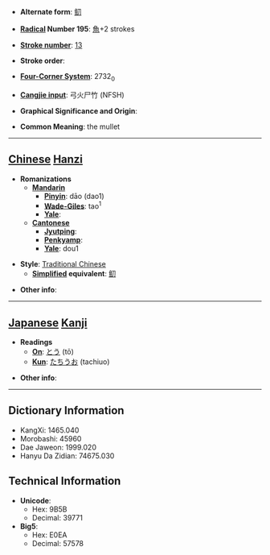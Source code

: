 * '''Alternate form''': [[鱽]]

* '''[[Wiktionary:Chinese radical index| Radical]] Number 195''': [[Wiktionary:Chinese radical index 魚|魚]]+2 strokes

* '''[[Wiktionary:Chinese total strokes index|Stroke number]]''': [[Wiktionary:Chinese total strokes index 13|13]]

* '''Stroke order''': 

* '''[[Wiktionary:Chinese four corner index|Four-Corner System]]''': 2732<sub>0</sub>

* '''[[Wiktionary:Chinese Cangjie index|Cangjie input]]''': 弓火尸竹 (NFSH)

* '''Graphical Significance and Origin''': 

* '''Common Meaning''': the mullet

----

== [[Chinese]] [[Hanzi]] ==

* '''Romanizations'''
** '''[[Mandarin]]'''
*** '''[[Pinyin]]''': dāo (dao1)
*** '''[[Wade-Giles]]''': tao<sup>1</sup>
*** '''[[Yale]]''': 
** '''[[Cantonese]]'''
*** '''[[Jyutping]]''':
*** '''[[Penkyamp]]''': 
*** '''[[Yale]]''': dou1

* '''Style''': [[Traditional Chinese]] 
** '''[[Simplified Chinese|Simplified]] equivalent''': [[鱽]]

* '''Other info''': 

----

== [[Japanese]] [[Kanji]] ==

* '''Readings'''
** '''[[On]]''': [[とう]] (tō)
** '''[[Kun]]''': [[たちうお]] (tachiuo)

* '''Other info''':  

----

== Dictionary Information ==

* KangXi: 1465.040
* Morobashi: 45960
* Dae Jaweon: 1999.020
* Hanyu Da Zidian: 74675.030

== Technical Information ==

* '''Unicode''':
** Hex: 9B5B
** Decimal: 39771
* '''Big5''':
** Hex: E0EA
** Decimal: 57578